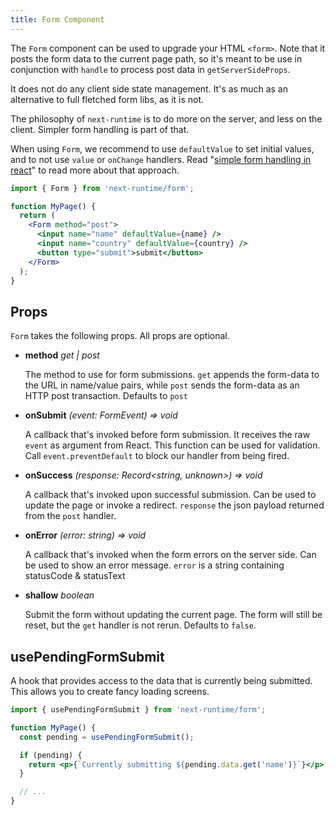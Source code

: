 ```yaml
---
title: Form Component
---
```


The `Form` component can be used to upgrade your HTML `<form>`. Note that it
posts the form data to the current page path, so it's meant to be use in
conjunction with `handle` to process post data in `getServerSideProps`.

It does not do any client side state management. It's as much as an alternative
to full fletched form libs, as it is not.

The philosophy of `next-runtime` is to do more on the server, and less on the
client. Simpler form handling is part of that.

When using `Form`, we recommend to use `defaultValue` to set initial values, and
to not use `value` or `onChange` handlers. Read
"[simple form handling in react](https://dev.to/smeijer/simple-form-handling-in-react-o72)"
to read more about that approach.

```jsx
import { Form } from 'next-runtime/form';

function MyPage() {
  return (
    <Form method="post">
      <input name="name" defaultValue={name} />
      <input name="country" defaultValue={country} />
      <button type="submit">submit</button>
    </Form>
  );
}
```

## Props

`Form` takes the following props. All props are optional.

- **method** _get | post_

  The method to use for form submissions. `get` appends the form-data to the URL
  in name/value pairs, while `post` sends the form-data as an HTTP post
  transaction. Defaults to `post`

- **onSubmit** _(event: FormEvent) => void_

  A callback that's invoked before form submission. It receives the raw `event`
  as argument from React. This function can be used for validation. Call
  `event.preventDefault` to block our handler from being fired.

- **onSuccess** _(response: Record<string, unknown>) => void_

  A callback that's invoked upon successful submission. Can be used to update
  the page or invoke a redirect. `response` the json payload returned from the
  `post` handler.

- **onError** _(error: string) => void_

  A callback that's invoked when the form errors on the server side. Can be used
  to show an error message. `error` is a string containing statusCode &
  statusText

- **shallow** _boolean_

  Submit the form without updating the current page. The form will still be
  reset, but the `get` handler is not rerun. Defaults to `false`.

## usePendingFormSubmit

A hook that provides access to the data that is currently being submitted. This
allows you to create fancy loading screens.

```jsx
import { usePendingFormSubmit } from 'next-runtime/form';

function MyPage() {
  const pending = usePendingFormSubmit();

  if (pending) {
    return <p>{`Currently submitting ${pending.data.get('name')}`}</p>;
  }

  // ...
}
```
